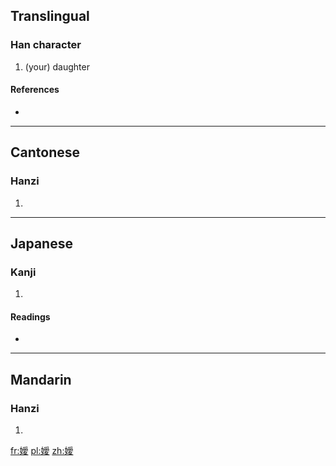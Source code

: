 {{also|嫒}}
==Translingual==

===Han character===
{{Han char|rn=38|rad=女|as=13|sn=16|four=4244<sub>7</sub>|canj=女月月水 (VBBE)|ids=⿰[[女]][[愛]]}}

# (your) daughter

====References====
* {{Han ref|kx=0272.251|dkj=06807|hdz=21084.150|uh=5B21|ud=23329|bh=E954|bd=59732}}

----

==Cantonese==

===Hanzi===
{{yue-hanzi|jyut=|y=oi3|sim=嫒}}

# {{defn|lang=yue|sort=女13}}

----

==Japanese==

===Kanji===
{{ja-kanji|grade=|rs=女13}}

# {{defn|lang=ja|sort=女13}}

====Readings====
* {{ja-readings|on=[[あい]] (ai)|kun=}}

----

==Mandarin==

===Hanzi===
{{cmn-hanzi|sim=嫒|pin=[[ài]] ([[ai4]])|wg=ai<sup>4</sup>}}

# {{defn|lang=cmn|sort=女13}}

[[fr:嬡]]
[[pl:嬡]]
[[zh:嬡]]
